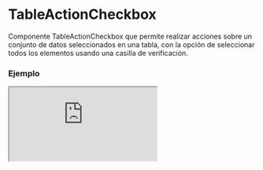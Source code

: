 # TableActionCheckbox

Componente TableActionCheckbox que permite realizar acciones sobre un conjunto de datos seleccionados en una tabla, con la opción de seleccionar todos los elementos usando una casilla de verificación.


### Ejemplo

<Iframe
  minHeightIframe="30dvh"
  src="https://fenextjs-component-storybook.vercel.app/iframe.html?args=&id=table-tableactioncheckbox--index&viewMode=story"
/>

### Importación

Para importar el componente TableActionCheckbox, se puede hacer desde fenextjs

```tsx copy
import { TableActionCheckbox } from "fenextjs";
```

### Parámetros

| Parámetro         | Tipo                          | Requerido | Default | Descripcion                                                                                                                                                                               |
| ----------------- | ----------------------------- | --------- | ------- | ----------------------------------------------------------------------------------------------------------------------------------------------------------------------------------------- |
| className         | string                        | no        | ""      | Clase CSS para el contenedor principal del componente.                                                                                                                                    |
| actionAllCheckbox | InputCheckboxProps            | no        |         | Propiedades para la casilla de verificación que permite seleccionar o deseleccionar todos los elementos.                                                                                  |
| actions           | ((data: T[]) =\> ReactNode)[] | no        |         | Arreglo de funciones que toman los datos seleccionados como parámetro y devuelven un elemento React. Cada función representa una acción que se puede ejecutar en los datos seleccionados. |
| data              | T[]                           | no        |         | Arreglo de datos en el que se aplicarán las acciones definidas.                                                                                                                           |

### Storybook

Para ver el storybook del componente lo puede hacer con este [link](https://fenextjs-component-storybook.vercel.app/?path=/story/table-tableactioncheckbox--index)

### Usos

- Uso básico del TableActionCheckbox

```tsx copy
<TableActionCheckbox
  className="my-checkbox"
  data={[
    { id: 1, name: "Item 1" },
    { id: 2, name: "Item 2" },
  ]}
  actionAllCheckbox={{ label: "Select All" }}
/>
```

- Uso con acciones personalizadas

```tsx copy
<TableActionCheckbox
  data={[
    { id: 1, name: "Item 1" },
    { id: 2, name: "Item 2" },
  ]}
  actions={[
    (selectedData) => (
      <button onClick={() => console.log(selectedData)}>Delete</button>
    ),
    (selectedData) => (
      <button onClick={() => console.log(selectedData)}>Edit</button>
    ),
  ]}
/>
```
